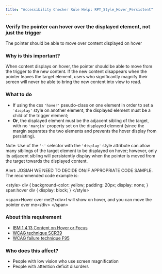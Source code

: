```yaml
---
title: "Accessibility Checker Rule Help: RPT_Style_Hover_Persistent"
---
```


<div className="toolHelp">
<Row>
<Column colLg={16} colMd={8} colSm={4} className="toolHead">

### Verify the pointer can hover over the displayed element, not just the trigger

<!-- This active message title is NOT used by the Checker, 
the browser extension uses the active messages: Fail_ or Potential_ message in ...nls/index.ts file instead -->


<div id="locLevel"></div>

<!-- the Checker browser extension displays the rule level, such as Violation, Needs Review, or Recommendation here -->

The pointer should be able to move over content displayed on hover

<!-- Checker does not display this message sub-title, 
the browser extension displays the 0: message in  ...nls/index.ts file -->

<!-- Note that the messages in the test files must also match 
the messages from the ...nls/index.ts file instead of message titles here in mdx -->

</Column>
</Row>

<Row>
<Column colLg={11} colMd={5} colSm={4} className="toolMain">

### Why is this important?

When content displays on hover, the pointer should be able to move from the trigger to the new content. If the new content disappears when the pointer leaves the target element, users who significantly magnify their screen will never be able to bring the new content into view to read.


<div id="locSnippet"></div>


### What to do

* If using the css `'hover'` pseudo-class on one element in order to set a `'display'` style on another element, the displayed element must be a child of the trigger element;
* **Or**, the displayed element must be the adjacent sibling of the target, with no `'margin'` property set on the displayed element (since the margin separates the two elements and prevents the hover display from persisting).

Note: Use of the `'~'` selector with the `'display'` style attribute can allow many siblings of the target element to be displayed on hover; however, only its adjacent sibling will persistently display when the pointer is moved from the target towards the displayed content. 


Alert: JOSIAH WE NEED TO DECIDE ON/IF APPROPRIATE CODE SAMPLE. The recommended code example is:

<CodeSnippet type="multi" light={true}>
 &lt;style&gt;
div {
  background-color: yellow;
  padding: 20px;
  display: none;
}
span:hover div {
  display: block;
}
&lt;/style&gt;

&lt;span&gt;Hover over me2!&lt;div&gt;I will show on hover, and you can move the pointer over me&lt;/div&gt;
&lt;/span&gt;
</CodeSnippet>



</Column>
<Column colLg={5} colMd={3} colSm={4} className="toolLeft">

### About this requirement

<!-- should only include one requirement and one or more references to techniques and best practices -->
  
* [IBM 1.4.13 Content on Hover or Focus](https://www.ibm.com/able/requirements/requirements/#1_4_13)
* [WCAG technique SCR39](https://www.w3.org/WAI/WCAG21/Techniques/client-side-script/SCR39)
* [WCAG failure technique F95](https://www.w3.org/WAI/WCAG21/Techniques/failures/F95)

### Who does this affect?

<!-- using this style of comment in this .mdx file.
also works for this multi-line style comment.
Only use a few of these categories below that are applicable to people affected
-->

* People with low vision who use screen magnification
* People with attention deficit disorders
   
</Column>
</Row>
</div>

